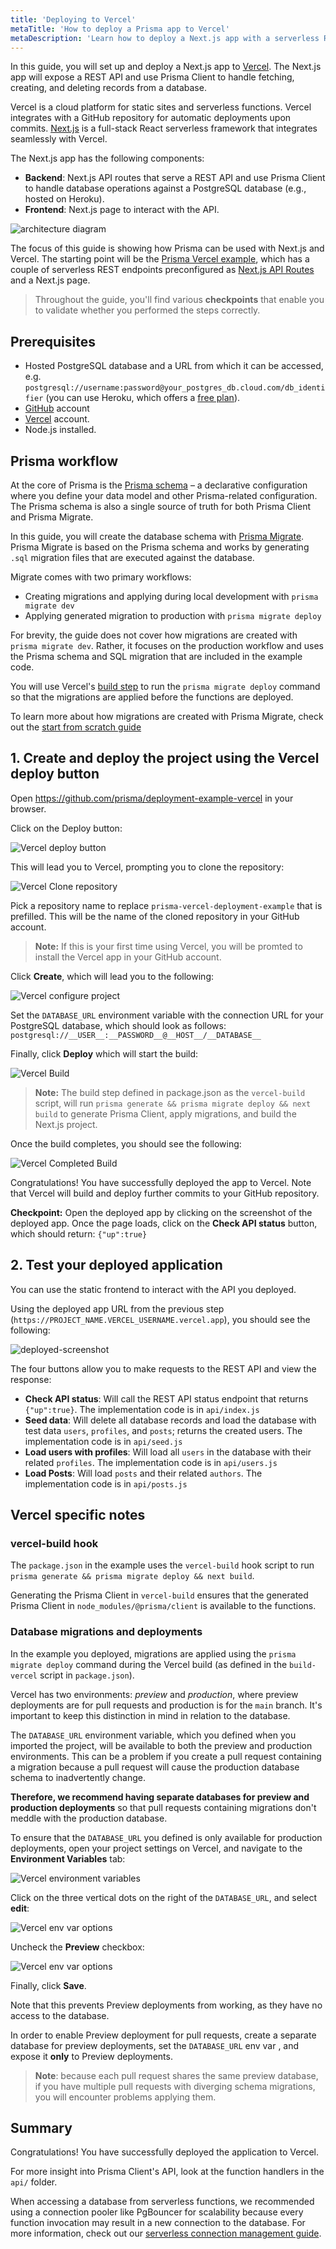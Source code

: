 ```yaml
---
title: 'Deploying to Vercel'
metaTitle: 'How to deploy a Prisma app to Vercel'
metaDescription: 'Learn how to deploy a Next.js app with a serverless REST API using Prisma Client to Vercel.'
---
```


<TopBlock>

In this guide, you will set up and deploy a Next.js app to [Vercel](https://vercel.com/home). The Next.js app will expose a REST API and use Prisma Client to handle fetching, creating, and deleting records from a database.

Vercel is a cloud platform for static sites and serverless functions. Vercel integrates with a GitHub repository for automatic deployments upon commits. [Next.js](https://nextjs.org/) is a full-stack React serverless framework that integrates seamlessly with Vercel.

The Next.js app has the following components:

- **Backend**: Next.js API routes that serve a REST API and use Prisma Client to handle database operations against a PostgreSQL database (e.g., hosted on Heroku).
- **Frontend**: Next.js page to interact with the API.

![architecture diagram](https://res.cloudinary.com/prismaio/image/upload/v1628761153/docs/GOhQXGZ.png)

The focus of this guide is showing how Prisma can be used with Next.js and Vercel. The starting point will be the [Prisma Vercel example](https://github.com/prisma/deployment-example-vercel), which has a couple of serverless REST endpoints preconfigured as [Next.js API Routes](https://nextjs.org/docs/api-routes/introduction) and a Next.js page.

> Throughout the guide, you'll find various **checkpoints** that enable you to validate whether you performed the steps correctly.

</TopBlock>

## Prerequisites

- Hosted PostgreSQL database and a URL from which it can be accessed, e.g. `postgresql://username:password@your_postgres_db.cloud.com/db_identifier` (you can use Heroku, which offers a [free plan](https://dev.to/prisma/how-to-setup-a-free-postgresql-database-on-heroku-1dc1)).
- [GitHub](https://github.com) account
- [Vercel](https://vercel.com) account.
- Node.js installed.

## Prisma workflow

At the core of Prisma is the [Prisma schema](/concepts/components/prisma-schema) – a declarative configuration where you define your data model and other Prisma-related configuration. The Prisma schema is also a single source of truth for both Prisma Client and Prisma Migrate.

In this guide, you will create the database schema with [Prisma Migrate](/concepts/components/prisma-migrate). Prisma Migrate is based on the Prisma schema and works by generating `.sql` migration files that are executed against the database.

Migrate comes with two primary workflows:

- Creating migrations and applying during local development with `prisma migrate dev`
- Applying generated migration to production with `prisma migrate deploy`

For brevity, the guide does not cover how migrations are created with `prisma migrate dev`. Rather, it focuses on the production workflow and uses the Prisma schema and SQL migration that are included in the example code.

You will use Vercel's [build step](https://vercel.com/docs/build-step) to run the `prisma migrate deploy` command so that the migrations are applied before the functions are deployed.

To learn more about how migrations are created with Prisma Migrate, check out the [start from scratch guide](/getting-started/setup-prisma/start-from-scratch/relational-databases-typescript-postgres)

## 1. Create and deploy the project using the Vercel deploy button

Open https://github.com/prisma/deployment-example-vercel in your browser.

Click on the Deploy button:

![Vercel deploy button](https://res.cloudinary.com/prismaio/image/upload/v1628761152/docs/qqTHfji.png)

This will lead you to Vercel, prompting you to clone the repository:

![Vercel Clone repository](https://res.cloudinary.com/prismaio/image/upload/v1628761152/docs/9iYnP6B.png)

Pick a repository name to replace `prisma-vercel-deployment-example` that is prefilled. This will be the name of the cloned repository in your GitHub account.

> **Note:** If this is your first time using Vercel, you will be promted to install the Vercel app in your GitHub account.

Click **Create**, which will lead you to the following:

![Vercel configure project](https://res.cloudinary.com/prismaio/image/upload/v1628761152/docs/FFZVPMm.png)

Set the `DATABASE_URL` environment variable with the connection URL for your PostgreSQL database, which should look as follows: `postgresql://__USER__:__PASSWORD__@__HOST__/__DATABASE__`

Finally, click **Deploy** which will start the build:

![Vercel Build](https://res.cloudinary.com/prismaio/image/upload/v1628761152/docs/zn7xFj9.png)

> **Note:** The build step defined in package.json as the `vercel-build` script, will run `prisma generate && prisma migrate deploy && next build` to generate Prisma Client, apply migrations, and build the Next.js project.

Once the build completes, you should see the following:

![Vercel Completed Build](https://res.cloudinary.com/prismaio/image/upload/v1628761152/docs/KqVesdT.png)

Congratulations! You have successfully deployed the app to Vercel. Note that Vercel will build and deploy further commits to your GitHub repository.

**Checkpoint:** Open the deployed app by clicking on the screenshot of the deployed app. Once the page loads, click on the **Check API status** button, which should return: `{"up":true}`

## 2. Test your deployed application

You can use the static frontend to interact with the API you deployed.

Using the deployed app URL from the previous step (`https://PROJECT_NAME.VERCEL_USERNAME.vercel.app`), you should see the following:

![deployed-screenshot](https://res.cloudinary.com/prismaio/image/upload/v1628761153/docs/TfgJERN.png)

The four buttons allow you to make requests to the REST API and view the response:

- **Check API status**: Will call the REST API status endpoint that returns `{"up":true}`. The implementation code is in `api/index.js`
- **Seed data**: Will delete all database records and load the database with test data `users`, `profiles`, and `posts`; returns the created users. The implementation code is in `api/seed.js`
- **Load users with profiles**: Will load all `users` in the database with their related `profiles`. The implementation code is in `api/users.js`
- **Load Posts**: Will load `posts` and their related `authors`. The implementation code is in `api/posts.js`

## Vercel specific notes

### vercel-build hook

The `package.json` in the example uses the `vercel-build` hook script to run `prisma generate && prisma migrate deploy && next build`.

<!-- Typically this would go in the `build` step. Because Vercel caches `node_modules` after the dependencies are installed, the functions won't have access to the generated Prisma Client. -->

Generating the Prisma Client in `vercel-build` ensures that the generated Prisma Client in `node_modules/@prisma/client` is available to the functions.

### Database migrations and deployments

In the example you deployed, migrations are applied using the `prisma migrate deploy` command during the Vercel build (as defined in the `build-vercel` script in `package.json`).

Vercel has two environments: _preview_ and _production_, where preview deployments are for pull requests and production is for the `main` branch. It's important to keep this distinction in mind in relation to the database.

The `DATABASE_URL` environment variable, which you defined when you imported the project, will be available to both the preview and production environments. This can be a problem if you create a pull request containing a migration because a pull request will cause the production database schema to inadvertently change.

**Therefore, we recommend having separate databases for preview and production deployments** so that pull requests containing migrations don't meddle with the production database.

To ensure that the `DATABASE_URL` you defined is only available for production deployments, open your project settings on Vercel, and navigate to the **Environment Variables** tab:

![Vercel environment variables](https://res.cloudinary.com/prismaio/image/upload/v1628761154/docs/jIQPVvt.png)

Click on the three vertical dots on the right of the `DATABASE_URL`, and select **edit**:

![Vercel env var options](https://res.cloudinary.com/prismaio/image/upload/v1628761152/docs/XwJUdWK.png)

Uncheck the **Preview** checkbox:

![Vercel env var options](https://res.cloudinary.com/prismaio/image/upload/v1628761152/docs/jqcX0tV.png)

Finally, click **Save**.

Note that this prevents Preview deployments from working, as they have no access to the database.

In order to enable Preview deployment for pull requests, create a separate database for preview deployments, set the `DATABASE_URL` env var , and expose it **only** to Preview deployments.

> **Note**: because each pull request shares the same preview database, if you have multiple pull requests with diverging schema migrations, you will encounter problems applying them.

## Summary

Congratulations! You have successfully deployed the application to Vercel.

For more insight into Prisma Client's API, look at the function handlers in the `api/` folder.

When accessing a database from serverless functions, we recommended using a connection pooler like PgBouncer for scalability because every function invocation may result in a new connection to the database. For more information, check out our [serverless connection management guide](../../performance-and-optimization/connection-management#serverless-environments-faas).

